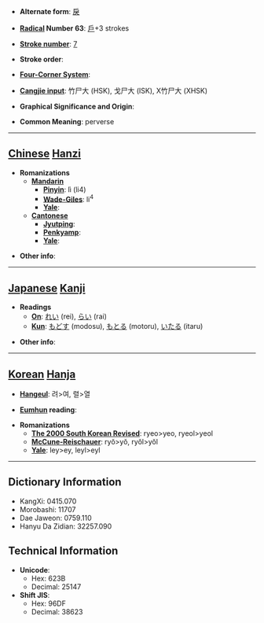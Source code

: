 * '''Alternate form''': [[戾]]

* '''[[Wiktionary:Chinese radical index| Radical]] Number 63''': [[Wiktionary:Chinese radical index 戶|戶]]+3 strokes

* '''[[Wiktionary:Chinese total strokes index|Stroke number]]''': [[Wiktionary:Chinese total strokes index 7|7]]

* '''Stroke order''': 

* '''[[Wiktionary:Chinese four corner index|Four-Corner System]]''': 

* '''[[Wiktionary:Chinese Cangjie index|Cangjie input]]''': 竹尸大 (HSK), 戈尸大 (ISK), X竹尸大 (XHSK)

* '''Graphical Significance and Origin''': 

* '''Common Meaning''': perverse

----

== [[Chinese]] [[Hanzi]] ==

* '''Romanizations'''
** '''[[Mandarin]]'''
*** '''[[Pinyin]]''': lì (li4)
*** '''[[Wade-Giles]]''': li<sup>4</sup>
*** '''[[Yale]]''': 
** '''[[Cantonese]]'''
*** '''[[Jyutping]]''':
*** '''[[Penkyamp]]''': 
*** '''[[Yale]]''': 

* '''Other info''': 

----

== [[Japanese]] [[Kanji]] ==

* '''Readings'''
** '''[[On]]''': [[れい]] (rei), [[らい]] (rai)
** '''[[Kun]]''': [[もどす]] (modosu), [[もとる]] (motoru), [[いたる]] (itaru)

* '''Other info''':  

----

== [[Korean]] [[Hanja]] ==

* '''[[Hangeul]]''': 려>여, 렬>열

* '''[[Eumhun]] reading''': 

* '''Romanizations'''
** '''[[The 2000 South Korean Revised Romanization|The 2000 South Korean Revised]]''': ryeo>yeo, ryeol>yeol
** '''[[McCune-Reischauer]]''': ryŏ>yŏ, ryŏl>yŏl
** '''[[Yale]]''': ley>ey, leyl>eyl

----

== Dictionary Information ==

* KangXi: 0415.070
* Morobashi: 11707
* Dae Jaweon: 0759.110
* Hanyu Da Zidian: 32257.090

== Technical Information ==

* '''Unicode''':
** Hex: 623B
** Decimal: 25147
* '''Shift JIS''':
** Hex: 96DF
** Decimal: 38623